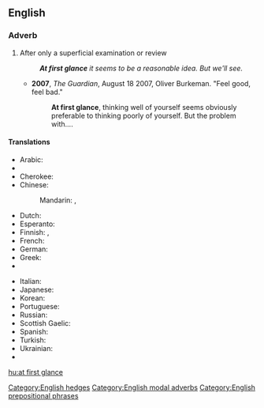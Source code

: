 {{also|at a glance|glance}}
==English==

===Adverb===
{{en-adv|head=[[at]] [[first]] [[glance]]|-}}

# {{context|modal}} After only a superficial examination or review
#: '''''At first glance''' it seems to be a reasonable idea. But we'll see.''
#* '''2007''', ''The Guardian'', August 18 2007, Oliver Burkeman. "Feel good, feel bad."
#*: '''At first glance''', thinking well of yourself seems obviously preferable to thinking poorly of yourself. But the problem with....

====Translations====
{{trans-top|after only a superficial examination or review}}
* Arabic: {{t-|ar|للوهلة الأولى|tr=li-l-wahla al-'uulaa}}
* {{trreq|hy}}
* Cherokee: {{t-|chr|ᎢᎬᏱ ᎠᎪᏩᏛᏗ|tr=igvyi agowadvdi|sc=Cher}}
* Chinese:
*: Mandarin: {{t-|cmn|乍看|tr=zhàkàn|sc=Hani}}, {{t|cmn|看一眼|tr=kàn yīyǎn|sc=Hani}}
* Dutch: {{t-|nl|op het eerste gezicht}}
* Esperanto: {{t-|eo|unuavide}}
* Finnish: {{t-|fi|ensisilmäyksellä}}, {{t-|fi|ensinäkemältä}}
* French: {{t+|fr|à première vue}}
* German: {{t-|de|auf den ersten Blick}}
* Greek: {{t|el|εκ πρώτης όψεως|tr=ek prótis ópseos}}
* {{trreq|hi}}
{{trans-mid}}
* Italian: {{t-|it|a prima vista}}
* Japanese: {{t-|ja|一目見ただけで|tr=hitome mita dake-de}}
* Korean: {{t-|ko|일견하여|tr=ilgyeonhayeo|sc=Hang}}
* Portuguese: {{t-|pt|à primeira vista}}
* Russian: {{t+|ru|на первый взгляд|tr=na pérvyj vzgljad}}
* Scottish Gaelic: {{t-|gd|air a' chiad shealladh}}
* Spanish: {{t-|es|a primera vista}}
* Turkish: {{t-|tr|ilk bakışta}}
* Ukrainian: {{t+|uk|на перший погляд|tr=na pérshji pohliad}}
* {{trreq|vi}}
{{trans-bottom}}

[[Category:English hedges]]
[[Category:English modal adverbs]]
[[Category:English prepositional phrases]]

[[hu:at first glance]]